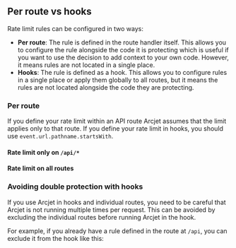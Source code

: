
## Per route vs hooks

Rate limit rules can be configured in two ways:

- **Per route**: The rule is defined in the route handler itself. This allows
  you to configure the rule alongside the code it is protecting which is useful
  if you want to use the decision to add context to your own code. However, it
  means rules are not located in a single place.
- **Hooks**: The rule is defined as a hook. This allows you to
  configure rules in a single place or apply them globally to all routes, but
  it means the rules are not located alongside the code they are protecting.

### Per route

If you define your rate limit within an API route Arcjet assumes that the limit
applies only to that route. If you define your rate limit in hooks, you should
use `event.url.pathname.startsWith`.

#### Rate limit only on `/api/*`

<SlotByFramework client:load>
  <HookMatchingPaths slot="sveltekit" />
</SlotByFramework>

#### Rate limit on all routes

<SlotByFramework client:load>
  <HookAllRoutes slot="sveltekit" />
</SlotByFramework>

### Avoiding double protection with hooks

If you use Arcjet in hooks and individual routes, you need to be careful
that Arcjet is not running multiple times per request. This can be avoided by
excluding the individual routes before running Arcjet in the hook.

For example, if you already have a rule defined in the route at `/api`, you can
exclude it from the hook like this:

<SlotByFramework client:load>
  <HookMatcher slot="sveltekit" />
</SlotByFramework>
